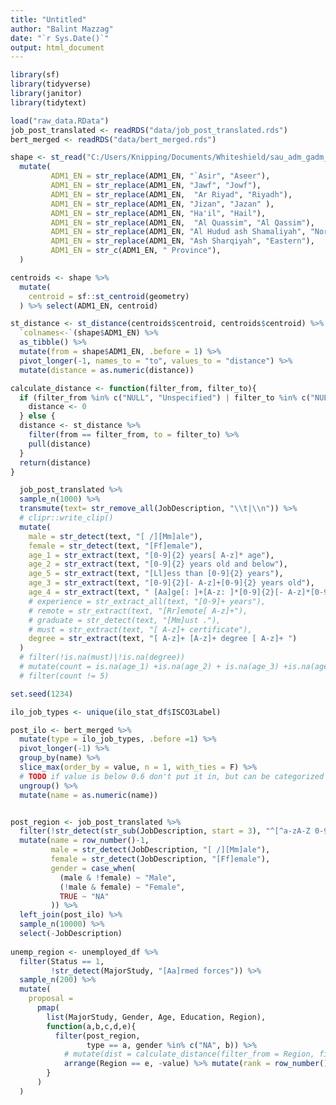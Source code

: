 ---
title: "Untitled"
author: "Balint Mazzag"
date: "`r Sys.Date()`"
output: html_document
---


```{r}
library(sf)
library(tidyverse)
library(janitor)
library(tidytext)

load("raw_data.RData")
job_post_translated <- readRDS("data/job_post_translated.rds")
bert_merged <- readRDS("data/bert_merged.rds")

shape <- st_read("C:/Users/Knipping/Documents/Whiteshield/sau_adm_gadm_20210525_shp/sau_admbnda_adm1_gadm_20210525.shp") %>% 
  mutate(
         ADM1_EN = str_replace(ADM1_EN, "`Asir", "Aseer"),
         ADM1_EN = str_replace(ADM1_EN, "Jawf", "Jowf"),
         ADM1_EN = str_replace(ADM1_EN,  "Ar Riyad", "Riyadh"),
         ADM1_EN = str_replace(ADM1_EN, "Jizan", "Jazan" ),
         ADM1_EN = str_replace(ADM1_EN, "Ha'il", "Hail"),
         ADM1_EN = str_replace(ADM1_EN,  "Al Quassim", "Al Qassim"),
         ADM1_EN = str_replace(ADM1_EN, "Al Hudud ash Shamaliyah", "Northern Borders"),
         ADM1_EN = str_replace(ADM1_EN, "Ash Sharqiyah", "Eastern"),
         ADM1_EN = str_c(ADM1_EN, " Province"),
  )

centroids <- shape %>% 
  mutate(
    centroid = sf::st_centroid(geometry)
  ) %>% select(ADM1_EN, centroid)

st_distance <- st_distance(centroids$centroid, centroids$centroid) %>% 
  `colnames<-`(shape$ADM1_EN) %>% 
  as_tibble() %>% 
  mutate(from = shape$ADM1_EN, .before = 1) %>% 
  pivot_longer(-1, names_to = "to", values_to = "distance") %>% 
  mutate(distance = as.numeric(distance))

calculate_distance <- function(filter_from, filter_to){
  if (filter_from %in% c("NULL", "Unspecified") | filter_to %in% c("NULL", "Unspecified")){
    distance <- 0
  } else {
  distance <- st_distance %>% 
    filter(from == filter_from, to = filter_to) %>% 
    pull(distance)
  }
  return(distance)
}

```


```{r}


  job_post_translated %>% 
  sample_n(1000) %>% 
  transmute(text= str_remove_all(JobDescription, "\\t|\\n")) %>% 
  # clipr::write_clip()
  mutate(
    male = str_detect(text, "[ /][Mm]ale"),
    female = str_detect(text, "[Ff]emale"),
    age_1 = str_extract(text, "[0-9]{2} years[ A-z]* age"),
    age_2 = str_extract(text, "[0-9]{2} years old and below"),
    age_5 = str_extract(text, "[Ll]ess than [0-9]{2} years"),
    age_3 = str_extract(text, "[0-9]{2}[- A-z]+[0-9]{2} years old"),
    age_4 = str_extract(text, " [Aa]ge[: ]+[A-z: ]*[0-9]{2}[- A-z]*[0-9]{2}"),
    # experience = str_extract_all(text, "[0-9]+ years"),
    # remote = str_extract(text, "[Rr]emote[ A-z]+"),
    # graduate = str_detect(text, "[Mm]ust ."),
    # must = str_extract(text, "[ A-z]+ certificate"),
    degree = str_extract(text, "[ A-z]+ [A-z]+ degree [ A-z]+ ")
  )
  # filter(!is.na(must)|!is.na(degree))
  # mutate(count = is.na(age_1) +is.na(age_2) + is.na(age_3) +is.na(age_4) +is.na(age_5)) %>% 
  # filter(count != 5)

```


```{r}

set.seed(1234)

ilo_job_types <- unique(ilo_stat_df$ISCO3Label)

post_ilo <- bert_merged %>% 
  mutate(type = ilo_job_types, .before =1) %>% 
  pivot_longer(-1) %>% 
  group_by(name) %>%
  slice_max(order_by = value, n = 1, with_ties = F) %>% 
  # TODO if value is below 0.6 don't put it in, but can be categorized to 3 different high values
  ungroup() %>% 
  mutate(name = as.numeric(name))


post_region <- job_post_translated %>% 
  filter(!str_detect(str_sub(JobDescription, start = 3), "^[^a-zA-Z 0-9().,'-=!?:’%&]")) %>% 
  mutate(name = row_number()-1,
         male = str_detect(JobDescription, "[ /][Mm]ale"),
         female = str_detect(JobDescription, "[Ff]emale"),
         gender = case_when(
           (male & !female) ~ "Male",
           (!male & female) ~ "Female",
           TRUE ~ "NA"
         )) %>% 
  left_join(post_ilo) %>% 
  sample_n(10000) %>% 
  select(-JobDescription)
  
unemp_region <- unemployed_df %>% 
  filter(Status == 1,
         !str_detect(MajorStudy, "[Aa]rmed forces")) %>% 
  sample_n(200) %>% 
  mutate(
    proposal = 
      pmap(
        list(MajorStudy, Gender, Age, Education, Region),
        function(a,b,c,d,e){
          filter(post_region, 
                 type == a, gender %in% c("NA", b)) %>% 
            # mutate(dist = calculate_distance(filter_from = Region, filter_to = e)) %>% 
            arrange(Region == e, -value) %>% mutate(rank = row_number())
        }
      )
  )


```

